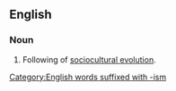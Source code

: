 {{wikipedia|Sociocultural evolution}}
==English==
===Noun===
{{en-noun|head=[[sociocultural]] [[evolutionism]]|-}}
#Following of [[sociocultural evolution]].
[[Category:English words suffixed with -ism]]